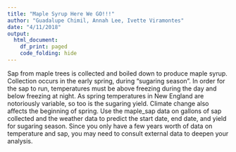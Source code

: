 ```yaml
---
title: "Maple Syrup Here We GO!!!"
author: "Guadalupe Chimil, Annah Lee, Ivette Viramontes"
date: "4/11/2018"
output:
  html_document:
    df_print: paged 
    code_folding: hide 
---
```

Sap from maple trees is collected and boiled down to produce maple syrup. Collection occurs in the early spring, during “sugaring season”. In order for the sap to run, temperatures must be above freezing during the day and below freezing at night. As spring temperatures in New England are notoriously variable, so too is the sugaring yield. Climate change also affects the beginning of spring. Use the maple_sap data on gallons of sap collected and the weather data to predict the start date, end date, and yield for sugaring season. Since you only have a few years worth of data on temperature and sap, you may need to consult external data to deepen your analysis.
```r

```

